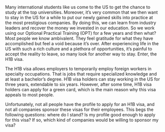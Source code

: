 Many international students like us come to the US to get the chance to study at the top universities. Moreover, it's very common that we then want to stay in the US for a while to put our newly gained skills into practice at the most prestigious companies. By doing this, we can learn from industry leaders and recover the money we invested in our education. So we work using our Optional Practical Training (OPT) for a few years and then what? Most people we know ambivalent. They feel gratitude for what they have accomplished but feel a void because it's over. After experiencing life in the US with such a rich culture and a plethora of opportunities, it's painful to accept the reality to leave, so many look for another way to stay. Enter, the H1B visa.

The H1B visa allows employers to temporarily employ foreign workers in specialty occupations. That is jobs that require specialized knowledge and at least a bachelor's degree. H1B visa holders can stay working in the US for three years, extendable to six years. However, after some time, H1B visa holders can apply for a green card, which is the main reason why this visa appeals to most people.

Unfortunately, not all people have the profile to apply for an H1B visa, and not all companies sponsor these visas for their employees. This begs the following questions: where do I stand? Is my profile good enough to apply for this visa? If so, which kind of companies would be willing to sponsor my visa? 
